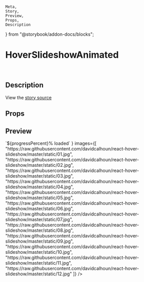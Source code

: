 	Meta,
	Story,
	Preview,
	Props,
	Description
} from "@storybook/addon-docs/blocks";

<Meta title="Demos/HoverSlideshowAnimated" component={HoverSlideshowAnimated} />

# HoverSlideshowAnimated

<br />

## Description

<Description of={HoverSlideshowAnimated} />

View the [story source](https://raw.githubusercontent.com/davidcalhoun/react-hover-slideshow/master/src/HoverSlideshowAnimated.stories.mdx)

## Props

<Props of={HoverSlideshowAnimated} />

## Preview

<Preview>
	<Story name="default">
		<HoverSlideshowAnimated
			aria-label="Muybridge horse gallop slideshow"
			width="410px"
			height="308px"
			LoadingPlaceholder={ ({ progressPercent }) => `${progressPercent}% loaded` }
			images={[
				"https://raw.githubusercontent.com/davidcalhoun/react-hover-slideshow/master/static/01.jpg",
				"https://raw.githubusercontent.com/davidcalhoun/react-hover-slideshow/master/static/02.jpg",
				"https://raw.githubusercontent.com/davidcalhoun/react-hover-slideshow/master/static/03.jpg",
				"https://raw.githubusercontent.com/davidcalhoun/react-hover-slideshow/master/static/04.jpg",
				"https://raw.githubusercontent.com/davidcalhoun/react-hover-slideshow/master/static/05.jpg",
				"https://raw.githubusercontent.com/davidcalhoun/react-hover-slideshow/master/static/06.jpg",
				"https://raw.githubusercontent.com/davidcalhoun/react-hover-slideshow/master/static/07.jpg",
				"https://raw.githubusercontent.com/davidcalhoun/react-hover-slideshow/master/static/08.jpg",
				"https://raw.githubusercontent.com/davidcalhoun/react-hover-slideshow/master/static/09.jpg",
				"https://raw.githubusercontent.com/davidcalhoun/react-hover-slideshow/master/static/10.jpg",
				"https://raw.githubusercontent.com/davidcalhoun/react-hover-slideshow/master/static/11.jpg",
				"https://raw.githubusercontent.com/davidcalhoun/react-hover-slideshow/master/static/12.jpg"
			]}
		/>
	</Story>
</Preview>
